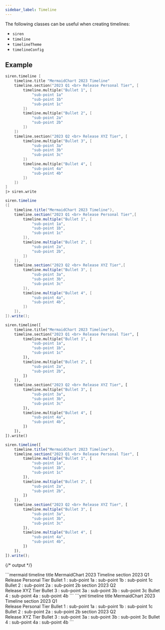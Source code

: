 ```yaml
---
sidebar_label: Timeline
---
```


The following classes can be useful when creating timelines:

- `siren`
- `timeline`
- `timelineTheme`
- `timelineConfig`

## Example

<Tabs groupId="preferred-lang" queryString>
<TabItem value="fsharp" label="F#">

```fsharp
siren.timeline [
    timeline.title "MermaidChart 2023 Timeline"
    timeline.section("2023 Q1 <br> Release Personal Tier", [
        timeline.multiple("Bullet 1", [
            "sub-point 1a"
            "sub-point 1b"
            "sub-point 1c"
        ])
        timeline.multiple("Bullet 2", [
            "sub-point 2a"
            "sub-point 2b"
        ])
    ])
    timeline.section("2023 Q2 <br> Release XYZ Tier", [
        timeline.multiple("Bullet 3", [
            "sub-point 3a"
            "sub-point 3b"
            "sub-point 3c"
        ])
        timeline.multiple("Bullet 4", [
            "sub-point 4a"
            "sub-point 4b"
        ])
    ])
]
|> siren.write
```

</TabItem>
<TabItem value="csharp" label="C#">

```csharp
siren.timeline
([
    timeline.title("MermaidChart 2023 Timeline"),
    timeline.section("2023 Q1 <br> Release Personal Tier",[
        timeline.multiple("Bullet 1", [
            "sub-point 1a",
            "sub-point 1b",
            "sub-point 1c"
        ]),
        timeline.multiple("Bullet 2", [
            "sub-point 2a",
            "sub-point 2b",
        ])
    ]),
    timeline.section("2023 Q2 <br> Release XYZ Tier",[
        timeline.multiple("Bullet 3", [
            "sub-point 3a",
            "sub-point 3b",
            "sub-point 3c"
        ]),
        timeline.multiple("Bullet 4", [
            "sub-point 4a",
            "sub-point 4b",
        ])
    ]),
]).write();
```

</TabItem>
<TabItem value="py" label="Python">

```py
siren.timeline([
    timeline.title("MermaidChart 2023 Timeline"),
    timeline.section("2023 Q1 <br> Release Personal Tier", [
        timeline.multiple("Bullet 1", [
            "sub-point 1a",
            "sub-point 1b",
            "sub-point 1c"
        ]),
        timeline.multiple("Bullet 2", [
            "sub-point 2a",
            "sub-point 2b",
        ])
    ]),
    timeline.section("2023 Q2 <br> Release XYZ Tier", [
        timeline.multiple("Bullet 3", [
            "sub-point 3a",
            "sub-point 3b",
            "sub-point 3c"
        ]),
        timeline.multiple("Bullet 4", [
            "sub-point 4a",
            "sub-point 4b",
        ])
    ]),
]).write()
```

</TabItem>
<TabItem value="js" label="JavaScript">

```js
siren.timeline([
    timeline.title("MermaidChart 2023 Timeline"),
    timeline.section("2023 Q1 <br> Release Personal Tier", [
        timeline.multiple("Bullet 1", [
            "sub-point 1a",
            "sub-point 1b",
            "sub-point 1c"
        ]),
        timeline.multiple("Bullet 2", [
            "sub-point 2a",
            "sub-point 2b",
        ])
    ]),
    timeline.section("2023 Q2 <br> Release XYZ Tier", [
        timeline.multiple("Bullet 3", [
            "sub-point 3a",
            "sub-point 3b",
            "sub-point 3c"
        ]),
        timeline.multiple("Bullet 4", [
            "sub-point 4a",
            "sub-point 4b",
        ])
    ]),
]).write();
```

</TabItem>
</Tabs>

{/* output */}

<Tabs>
<TabItem value="graph" label="Graph">
```mermaid
timeline
    title MermaidChart 2023 Timeline
    section 2023 Q1 <br> Release Personal Tier
        Bullet 1
            : sub-point 1a
            : sub-point 1b
            : sub-point 1c
        Bullet 2
            : sub-point 2a
            : sub-point 2b
    section 2023 Q2 <br> Release XYZ Tier
        Bullet 3
            : sub-point 3a
            : sub-point 3b
            : sub-point 3c
        Bullet 4
            : sub-point 4a
            : sub-point 4b
```
</TabItem>
<TabItem value="output" label="Output">
```yml
timeline
    title MermaidChart 2023 Timeline
    section 2023 Q1 <br> Release Personal Tier
        Bullet 1
            : sub-point 1a
            : sub-point 1b
            : sub-point 1c
        Bullet 2
            : sub-point 2a
            : sub-point 2b
    section 2023 Q2 <br> Release XYZ Tier
        Bullet 3
            : sub-point 3a
            : sub-point 3b
            : sub-point 3c
        Bullet 4
            : sub-point 4a
            : sub-point 4b
```
</TabItem>
</Tabs>
